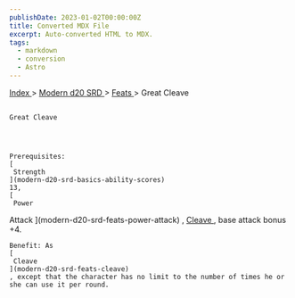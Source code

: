 ```yaml
---
publishDate: 2023-01-02T00:00:00Z
title: Converted MDX File
excerpt: Auto-converted HTML to MDX.
tags:
  - markdown
  - conversion
  - Astro
---
```







[
      Index
     ](-index)
     >
     [
      Modern d20 SRD
     ](modern-d20-srd-index)
     >
     [
      Feats
     ](modern-d20-srd-feats-index)
     > Great Cleave
    




## 
    Great Cleave
   



    Prerequisites:
    [
     Strength
    ](modern-d20-srd-basics-ability-scores)
    13,
    [
     Power
  Attack
    ](modern-d20-srd-feats-power-attack)
    ,
    [
     Cleave
    ](modern-d20-srd-feats-cleave)
    , base attack bonus +4.
   



    Benefit: As
    [
     Cleave
    ](modern-d20-srd-feats-cleave)
    , except that the character has no limit to the number of times he or she can use it per round.
   





